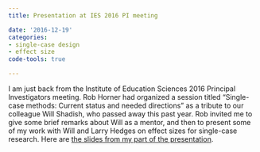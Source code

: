 ```yaml
---
title: Presentation at IES 2016 PI meeting

date: '2016-12-19'
categories:
- single-case design
- effect size
code-tools: true

---
```


I am just back from the Institute of Education Sciences 2016 Principal Investigators meeting. Rob Horner had organized a session titled "Single-case methods: Current status and needed directions" as a tribute to our colleague Will Shadish, who passed away this past year. Rob invited me to give some brief remarks about Will as a mentor, and then to present some of my work with Will and Larry Hedges on effect sizes for single-case research. Here are [the slides from my part of the presentation](/files/Single-case-methods-IES-PI-meeting-2016.pdf). 
